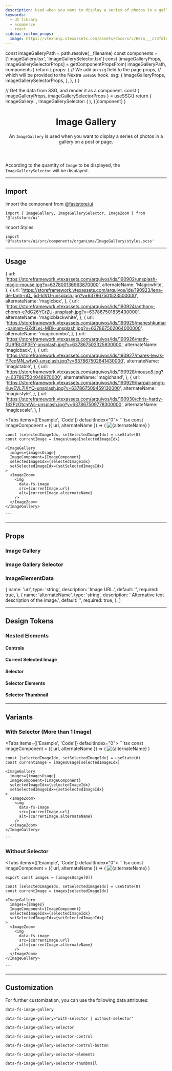```yaml
---
description: Used when you want to display a series of photos in a gallery on a post or page.
keywords:
  - UI library
  - ecommerce
  - react
sidebar_custom_props:
  image: https://vtexhelp.vtexassets.com/assets/docs/src/Hero___c73fdfe80ce87c2ccc4701c07e9d5398.png
---
```



  const imageGalleryPath = path.resolve(__filename)
  const components = ['ImageGallery.tsx', 'ImageGallerySelector.tsx']
  const [imageGalleryProps, imageGallerySelectorProps] = getComponentPropsFrom(
    imageGalleryPath,
    components
  )
  return {
    props: {
      // We add an `ssg` field to the page props,
      // which will be provided to the Nextra `useSSG` hook.
      ssg: {
        imageGalleryProps,
        imageGallerySelectorProps,
      },
    },
  }
}

  // Get the data from SSG, and render it as a component.
  const { imageGalleryProps, imageGallerySelectorProps } = useSSG()
  return {
    ImageGallery: <PropsSection propsList={imageGalleryProps} />,
    ImageGallerySelector: (
      <PropsSection propsList={imageGallerySelectorProps} />
    ),
  }[component]
}

<header>

# Image Gallery

An `ImageGallery` is used when you want to display a series of photos in a gallery on a post or page.

</header>

According to the quantity of `Image` to be displayed, the `ImageGallerySelector` will be displayed.

---

## Import

Import the component from [@faststore/ui](/../components)

```tsx
import { ImageGallery, ImageGallerySelector, ImageZoom } from '@faststore/ui'
```

Import Styles

```tsx
import '@faststore/ui/src/components/organisms/ImageGallery/styles.scss'
```

---

## Usage

  {
    url: 'https://storeframework.vtexassets.com/arquivos/ids/190902/unsplash-magic-mouse.jpg?v=637800136963870000',
    alternateName: 'Magicwhite',
  },
  {
    url: 'https://storeframework.vtexassets.com/arquivos/ids/190923/lena-de-fanti-nQ_j5d-klVU-unsplash.jpg?v=637867501523500000',
    alternateName: 'magicbox',
  },
  {
    url: 'https://storeframework.vtexassets.com/arquivos/ids/190924/anthony-choren-e7dG26YCrZU-unsplash.jpg?v=637867501835430000',
    alternateName: 'magicblackwhite',
  },
  {
    url: 'https://storeframework.vtexassets.com/arquivos/ids/190925/maheshkumar-painam-GZdfLeL-MDk-unsplash.jpg?v=637867502064000000',
    alternateName: 'magiccombo',
  },
  {
    url: 'https://storeframework.vtexassets.com/arquivos/ids/190926/math-0U9fBLGP3EY-unsplash.jpg?v=637867502325830000',
    alternateName: 'magicback',
  },
  {
    url: 'https://storeframework.vtexassets.com/arquivos/ids/190927/marek-levak-YPeqMN_wfw0-unsplash.jpg?v=637867502641430000',
    alternateName: 'magictable',
  },
  {
    url: 'https://storeframework.vtexassets.com/arquivos/ids/190928/mouse8.jpg?v=637867504048970000',
    alternateName: 'magichand',
  },
  {
    url: 'https://storeframework.vtexassets.com/arquivos/ids/190929/harpal-singh-KuvEVL7lXYQ-unsplash.jpg?v=637867509459130000',
    alternateName: 'magicstyle',
  },
  {
    url: 'https://storeframework.vtexassets.com/arquivos/ids/190930/chris-hardy-182PzOtcmWc-unsplash.jpg?v=637867509778300000',
    alternateName: 'magicscale',
  },
]

<Tabs items={['Example', 'Code']} defaultIndex="0">
  <Tab>
    <OverviewSection>
      <ImageGalleryUsage images={imagesUsage} />
    </OverviewSection>
  </Tab>
  <Tab>
    ```tsx
    const ImageComponent = ({ url, alternateName }) => (
      <img data-fs-image src={url} alt={alternateName} />
    )

    const [selectedImageIdx, setSelectedImageIdx] = useState(0)
    const currentImage = imagesUsage[selectedImageIdx]

    <ImageGallery
      images={imagesUsage}
      ImageComponent={ImageComponent}
      selectedImageIdx={selectedImageIdx}
      setSelectedImageIdx={setSelectedImageIdx}
    >
      <ImageZoom>
        <img
          data-fs-image
          src={currentImage.url}
          alt={currentImage.alternateName}
        />
      </ImageZoom>
    </ImageGallery>

    ```

  </Tab>
</Tabs>

---

## Props

### Image Gallery

<ImageGalleryPropsSection component="ImageGallery" />

### Image Gallery Selector

<ImageGalleryPropsSection component="ImageGallerySelector" />

### ImageElementData

  {
    name: 'url',
    type: 'string',
    description: 'Image URL.',
    default: '',
    required: true,
  },
  {
    name: 'alternateName',
    type: 'string',
    description: ' Alternative text description of the image.',
    default: '',
    required: true,
  },
]

<PropsSection propsList={propsImageElementData} />

---

## Design Tokens

<TokenTable>
  <TokenRow
    token="--fs-image-gallery-width"
    value="calc(100% + (2 * var(--fs-grid-padding)))"
  />
  <TokenDivider />
  <TokenRow
    token="--fs-image-gallery-transition-timing"
    value="var(--fs-transition-timing)"
  />
  <TokenRow
    token="--fs-image-gallery-transition-function"
    value="var(--fs-transition-function)"
  />
  <TokenDivider />
  <TokenRow token="--fs-image-gallery-gap-mobile" value="var(--fs-spacing-2)" />
  <TokenRow
    token="--fs-image-gallery-gap-notebook"
    value="var(--fs-spacing-3)"
  />
</TokenTable>

### Nested Elements

#### Controls

<TokenTable>
  <TokenRow
    token="--fs-image-gallery-selector-control-bkg-color"
    value="var(--fs-control-bkg)"
    isColor
  />
  <TokenRow
    token="--fs-image-gallery-selector-control-border-radius"
    value="var(--fs-border-radius-circle)"
  />
  <TokenRow
    token="--fs-image-gallery-selector-control-shadow"
    value="var(--fs-shadow-darker)"
  />
  <TokenRow
    token="--fs-image-gallery-selector-control-gradient-bkg-color"
    value="var(--fs-color-body-bkg)"
    isColor
  />
</TokenTable>

#### Current Selected Image

<TokenTable>
  <TokenRow token="--fs-image-gallery-current-height" value="33.125rem" />
  <TokenRow
    token="--fs-image-gallery-current-border-radius"
    value="var(--fs-border-radius)"
  />
</TokenTable>

#### Selector

<TokenTable>
  <TokenRow
    token="--fs-image-gallery-selector-max-height"
    value="var(--fs-image-gallery-current-height)"
  />
</TokenTable>

#### Selector Elements

<TokenTable>
  <TokenRow
    token="--fs-image-gallery-selector-elements-gap"
    value="var(--fs-spacing-1)"
  />
  <TokenRow
    token="--fs-image-gallery-selector-elements-gap-notebook"
    value="var(--fs-spacing-2)"
  />
  <TokenRow
    token="--fs-image-gallery-selector-elements-padding"
    value="var(--fs-spacing-0) var(--fs-spacing-2)"
  />
</TokenTable>

#### Selector Thumbnail

<TokenTable>
  <TokenRow
    token="--fs-image-gallery-selector-thumbnail-width-mobile"
    value="3.5rem"
  />
  <TokenRow
    token="--fs-image-gallery-selector-thumbnail-height-mobile"
    value="var(--fs-image-gallery-selector-thumbnail-width-mobile)"
  />
  <TokenRow
    token="--fs-image-gallery-selector-thumbnail-width-notebook"
    value="4.5rem"
  />
  <TokenRow
    token="--fs-image-gallery-selector-thumbnail-height-notebook"
    value="var(--fs-image-gallery-selector-thumbnail-width-notebook)"
  />
  <TokenDivider />
  <TokenRow
    token="--fs-image-gallery-selector-thumbnail-border-radius"
    value="var(--fs-border-radius)"
  />
  <TokenRow
    token="--fs-image-gallery-selector-thumbnail-border-width"
    value="var(--fs-border-width-thick)"
  />
  <TokenDivider />
  <TokenRow
    token="--fs-image-gallery-selector-thumbnail-selected-border-color"
    value="var(--fs-border-color-active)"
    isColor
  />
  <TokenRow
    token="--fs-image-gallery-selector-thumbnail-selected-border-width"
    value="var(--fs-border-width-thickest)"
  />
  <TokenDivider />
  <TokenRow
    token="--fs-image-gallery-selector-thumbnail-image-border-radius"
    value="var(--fs-border-radius-small)"
  />
</TokenTable>

---

## Variants

### With Selector (More than 1 Image)

<Tabs items={['Example', 'Code']} defaultIndex="0">
  <Tab>
    <OverviewSection>
      <ImageGalleryUsage images={imagesUsage} />
    </OverviewSection>
  </Tab>
  <Tab>
    ```tsx
    const ImageComponent = ({ url, alternateName }) => (
      <img data-fs-image src={url} alt={alternateName} />
    )

    const [selectedImageIdx, setSelectedImageIdx] = useState(0)
    const currentImage = imagesUsage[selectedImageIdx]

    <ImageGallery
      images={imagesUsage}
      ImageComponent={ImageComponent}
      selectedImageIdx={selectedImageIdx}
      setSelectedImageIdx={setSelectedImageIdx}
    >
      <ImageZoom>
        <img
          data-fs-image
          src={currentImage.url}
          alt={currentImage.alternateName}
        />
      </ImageZoom>
    </ImageGallery>

    ```

  </Tab>
</Tabs>

### Without Selector


<Tabs items={['Example', 'Code']} defaultIndex="0">
  <Tab>
    <OverviewSection>
      <ImageGalleryUsage images={imagesWithoutSelector} />
    </OverviewSection>
  </Tab>
  <Tab>
    ```tsx
    const ImageComponent = ({ url, alternateName }) => (
      <img data-fs-image src={url} alt={alternateName} />
    )

    export const images = [imagesUsage[0]]

    const [selectedImageIdx, setSelectedImageIdx] = useState(0)
    const currentImage = images[selectedImageIdx]

    <ImageGallery
      images={images}
      ImageComponent={ImageComponent}
      selectedImageIdx={selectedImageIdx}
      setSelectedImageIdx={setSelectedImageIdx}
    >
      <ImageZoom>
        <img
          data-fs-image
          src={currentImage.url}
          alt={currentImage.alternateName}
        />
      </ImageZoom>
    </ImageGallery>

    ```

  </Tab>
</Tabs>

---

## Customization

For further customization, you can use the following data attributes:

`data-fs-image-gallery`

`data-fs-image-gallery="with-selector | without-selector"`

`data-fs-image-gallery-selector`

`data-fs-image-gallery-selector-control`

`data-fs-image-gallery-selector-control-button`

`data-fs-image-gallery-selector-elements`

`data-fs-image-gallery-selector-thumbnail`
